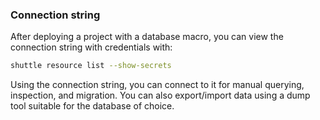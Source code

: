 ### Connection string

After deploying a project with a database macro, you can view the connection string with credentials with:

```bash
shuttle resource list --show-secrets
```

Using the connection string, you can connect to it for manual querying, inspection, and migration.
You can also export/import data using a dump tool suitable for the database of choice.
